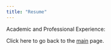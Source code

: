 ```yaml
---
title: "Resume"
---
```


Academic and Professional Experience: 

Click here to go back to the [main](index.html) page. 